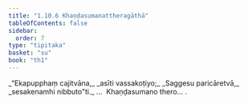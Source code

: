 ```yaml
---
title: "1.10.6 Khaṇḍasumanattheragāthā"
tableOfContents: false
sidebar:
  order: 7
type: "tipitaka"
basket: "su"
book: "th1"
---
```



<DynamicBreadcrumb />

<Division number="96" book="th1" bookNo="19" page="240">

<Paragraph number="215" type="verses" book="th1">
_“Ekapupphaṃ cajitvāna,_  
_asīti vassakoṭiyo;_  
_Saggesu paricāretvā,_  
_sesakenamhi nibbuto”ti._  


</Paragraph>
</Division>

<Paragraph number="216" type="center" book="th1">
…  Khaṇḍasumano thero… .
</Paragraph>